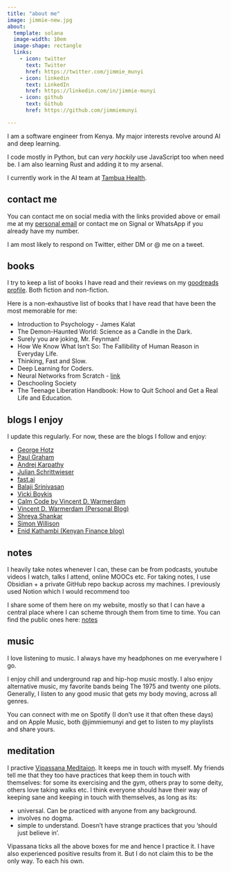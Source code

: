 ```yaml
---
title: "about me"
image: jimmie-new.jpg
about:
  template: solana
  image-width: 10em
  image-shape: rectangle
  links:
    - icon: twitter
      text: Twitter
      href: https://twitter.com/jimmie_munyi
    - icon: linkedin
      text: LinkedIn
      href: https://linkedin.com/in/jimmie-munyi
    - icon: github
      text: Github
      href: https://github.com/jimmiemunyi

---
```


I am a software engineer from Kenya. My major interests revolve around AI and deep learning. 

I code mostly in Python, but can *very hackily* use JavaScript too when need be. I am also learning Rust and adding it to my arsenal.

I currently work in the AI team at [Tambua Health](https://www.tambuahealth.com/).


## contact me

You can contact me on social media with the links provided above or email me at my <a href="mailto:jimmiemunyi@gmail.com">personal email</a>
or contact me on Signal or WhatsApp if you already have my number.

I am most likely to respond on Twitter, either DM or @ me on a tweet.

## books

I try to keep a list of books I have read and their reviews on my <a href="https://www.goodreads.com/user/show/106271494-jimmie-munyi">goodreads profile</a>. Both fiction and non-fiction. 

Here is a non-exhaustive list of books that I have read that have been the most memorable for me:

- Introduction to Psychology - James Kalat
- The Demon-Haunted World: Science as a Candle in the Dark.
- Surely you are joking, Mr. Feynman!
- How We Know What Isn't So: The Fallibility of Human Reason in Everyday Life.
- Thinking, Fast and Slow.
- Deep Learning for Coders.
- Neural Networks from Scratch - <a href="https://nnfs.io/">link</a>
- Deschooling Society
- The Teenage Liberation Handbook: How to Quit School and Get a Real Life and Education.

## blogs I enjoy

I update this regularly. For now, these are the blogs I follow and enjoy:

- <a href="https://geohot.github.io/blog/">George Hotz</a>
- <a href="http://paulgraham.com/articles.html">Paul Graham</a>
- <a href="https://karpathy.ai/">Andrej Karpathy</a>
- <a href="https://www.furidamu.org/">Julian Schrittwieser</a>
- <a href="https://www.fast.ai/">fast.ai</a>
- <a href="https://balajis.com/">Balaji Srinivasan</a>
- <a href="https://vickiboykis.com/">Vicki Boykis</a>
- <a href="https://calmcode.io/">Calm Code by Vincent D. Warmerdam</a>
- <a href="https://koaning.io/">Vincent D. Warmerdam (Personal Blog)</a>
- <a href="https://www.shreya-shankar.com/">Shreya Shankar</a>
- <a href="https://simonwillison.net/">Simon Willison</a>
- <a href="https://enidkathambi.com/personal-finance/">Enid Kathambi (Kenyan Finance blog)</a>

## notes

I heavily take notes whenever I can, these can be from podcasts, youtube videos I watch, talks I attend, online MOOCs etc. For taking notes, I use Obsidian + a private GitHub repo backup across my machines. I previously used Notion which I would recommend too

I share some of them here on my website, mostly so that I can have a central place where I can scheme through them from time to time. You can find the public ones here: <a href="notes.qmd">notes</a>

## music

I love listening to music. I always have my headphones on me everywhere I go.

I enjoy chill and underground rap and hip-hop music mostly. I also enjoy alternative music, my favorite bands being The 1975 and twenty one pilots.
Generally, I listen to any good music that gets my body moving, across all genres.

You can connect with me on Spotify (I don't use it that often these days) and on Apple Music, both @jimmiemunyi and get to listen to my playlists and share yours.

## meditation

I practive <a href="https://www.dhamma.org/en-US/index">Vipassana Meditaion</a>. It keeps me in touch with myself. My friends tell me that they too have practices that keep them in touch with themselves: for some its exercising and the gym, others pray to some deity, others love taking walks etc. I think everyone should have their way of keeping sane and keeping in touch with themselves, as long as its:

- universal. Can be practiced with anyone from any background.
- involves no dogma.
- simple to understand. Doesn't have strange practices that you 'should just believe in'.

Vipassana ticks all the above boxes for me and hence I practice it. I have also experienced positive results from it. But I do not claim this to be the only way. To each his own.
